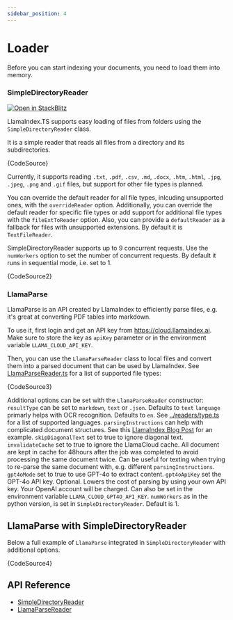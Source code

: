 ```yaml
---
sidebar_position: 4
---
```



# Loader

Before you can start indexing your documents, you need to load them into memory.

### SimpleDirectoryReader

[![Open in StackBlitz](https://developer.stackblitz.com/img/open_in_stackblitz.svg)](https://stackblitz.com/github/run-llama/LlamaIndexTS/tree/main/examples/readers?file=src/simple-directory-reader.ts&title=Simple%20Directory%20Reader)

LlamaIndex.TS supports easy loading of files from folders using the `SimpleDirectoryReader` class.

It is a simple reader that reads all files from a directory and its subdirectories.

<CodeBlock language="ts">{CodeSource}</CodeBlock>

Currently, it supports reading `.txt`, `.pdf`, `.csv`, `.md`, `.docx`, `.htm`, `.html`, `.jpg`, `.jpeg`, `.png` and `.gif` files, but support for other file types is planned.

You can override the default reader for all file types, inlcuding unsupported ones, with the `overrideReader` option.
Additionally, you can override the default reader for specific file types or add support for additional file types with the `fileExtToReader` option.
Also, you can provide a `defaultReader` as a fallback for files with unsupported extensions. By default it is `TextFileReader`.

SimpleDirectoryReader supports up to 9 concurrent requests. Use the `numWorkers` option to set the number of concurrent requests. By default it runs in sequential mode, i.e. set to 1.

<CodeBlock language="ts" showLineNumbers metastring="{8-12,17-21}">
  {CodeSource2}
</CodeBlock>

### LlamaParse

LlamaParse is an API created by LlamaIndex to efficiently parse files, e.g. it's great at converting PDF tables into markdown.

To use it, first login and get an API key from https://cloud.llamaindex.ai. Make sure to store the key as `apiKey` parameter or in the environment variable `LLAMA_CLOUD_API_KEY`.

Then, you can use the `LlamaParseReader` class to local files and convert them into a parsed document that can be used by LlamaIndex.
See [LlamaParseReader.ts](https://github.com/run-llama/LlamaIndexTS/blob/main/packages/core/src/readers/LlamaParseReader.ts#L6) for a list of supported file types:

<CodeBlock language="ts">{CodeSource3}</CodeBlock>

Additional options can be set with the `LlamaParseReader` constructor:
`resultType` can be set to `markdown`, `text` or `.json`. Defaults to `text`
`language` primarly helps with OCR recognition. Defaults to `en`. See [../readers/type.ts](https://github.com/run-llama/LlamaIndexTS/blob/main/packages/core/src/readers/type.ts#L20) for a list of supported languages.
`parsingInstructions` can help with complicated document structures. See this [LlamaIndex Blog Post](https://www.llamaindex.ai/blog/launching-the-first-genai-native-document-parsing-platform) for an example.
`skipDiagonalText` set to true to ignore diagonal text.
`invalidateCache` set to true to ignore the LlamaCloud cache. All document are kept in cache for 48hours after the job was completed to avoid processing the same document twice. Can be useful for texting when trying to re-parse the same document with, e.g. different `parsingInstructions`.
`gpt4oMode` set to true to use GPT-4o to extract content.
`gpt4oApiKey` set the GPT-4o API key. Optional. Lowers the cost of parsing by using your own API key. Your OpenAI account will be charged. Can also be set in the environment variable `LLAMA_CLOUD_GPT4O_API_KEY`.
`numWorkers` as in the python version, is set in `SimpleDirectoryReader`. Default is 1.

## LlamaParse with SimpleDirectoryReader

Below a full example of `LlamaParse` integrated in `SimpleDirectoryReader` with additional options.

<CodeBlock language="ts">{CodeSource4}</CodeBlock>


## API Reference

- [SimpleDirectoryReader](../api/classes/SimpleDirectoryReader.md)
- [LlamaParseReader](../api/classes/LlamaParseReader.md)
